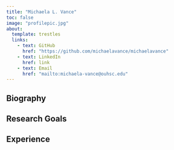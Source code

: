 ```yaml
---
title: "Michaela L. Vance"
toc: false
image: "profilepic.jpg"
about:
  template: trestles
  links:
    - text: GitHub
      href: "https://github.com/michaelavance/michaelavance"
    - text: LinkedIn
      href: link
    - text: Email
      href: "mailto:michaela-vance@ouhsc.edu"
---
```


::: {.column-page}

## Biography

## Research Goals

## Experience

:::
